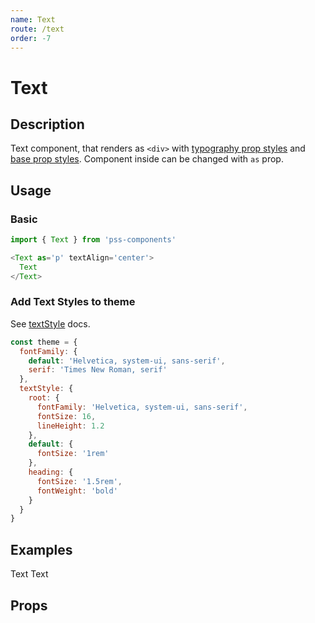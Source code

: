 ```yaml
---
name: Text
route: /text
order: -7
---
```



# Text

## Description

Text component, that renders as `<div>` with [typography prop styles](https://github.com/exah/pss/blob/master/docs/api.md#typography) and [base prop styles](https://github.com/exah/pss/blob/master/docs/api.md#base). Component inside can be changed with `as` prop.

## Usage

### Basic

```js
import { Text } from 'pss-components'
```

```js
<Text as='p' textAlign='center'>
  Text
</Text>
```

### Add Text Styles to theme

See [textStyle](https://github.com/exah/pss/blob/master/docs/api.md#textstyle) docs.

```js
const theme = {
  fontFamily: {
    default: 'Helvetica, system-ui, sans-serif',
    serif: 'Times New Roman, serif'
  },
  textStyle: {
    root: {
      fontFamily: 'Helvetica, system-ui, sans-serif',
      fontSize: 16,
      lineHeight: 1.2
    },
    default: {
      fontSize: '1rem'
    },
    heading: {
      fontSize: '1.5rem',
      fontWeight: 'bold'
    }
  }
}
```

## Examples

<Playground>
  <Text as='p' textAlign='center'>
    Text
  </Text>
</Playground>


<Playground>
  <ThemeProvider theme={theme}>
    <Text as='h1' variant='heading' fontFamily='serif' textAlign='center'>
      Text
    </Text>
  </ThemeProvider>
</Playground>

## Props

<PropsTable of={Text} />
